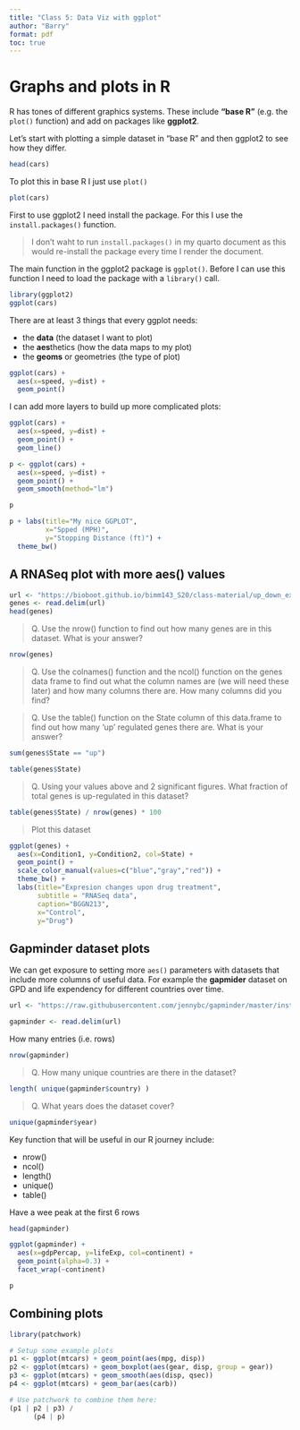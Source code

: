 ```yaml
---
title: "Class 5: Data Viz with ggplot"
author: "Barry"
format: pdf
toc: true
---
```


# Graphs and plots in R

R has tones of different graphics systems. These include **"base R"** (e.g. the `plot()` function) and add on packages like **ggplot2**.

Let's start with plotting a simple dataset in "base R" and then ggplot2 to see how they differ.

```r
head(cars)
```

To plot this in base R I just use `plot()`

```r
plot(cars)
```
First to use ggplot2 I need install the package. For this I use the `install.packages()` function.

> I don't waht to run `install.packages()` in my quarto document as this would re-install the package every time I render the document.

The main function in the ggplot2 package is `ggplot()`. Before I can use this function I need to load the package with a `library()` call.

```r
library(ggplot2)
ggplot(cars)
```

There are at least 3 things that every ggplot needs:

- the **data** (the dataset I want to plot)
- the **aes**thetics (how the data maps to my plot)
- the **geoms** or geometries (the type of plot)

```r
ggplot(cars) +
  aes(x=speed, y=dist) +
  geom_point()
```
I can add more layers to build up more complicated plots:
```r
ggplot(cars) +
  aes(x=speed, y=dist) +
  geom_point() +
  geom_line()
```

```r
p <- ggplot(cars) +
  aes(x=speed, y=dist) +
  geom_point() +
  geom_smooth(method="lm")
```

```r
p 
```

```r
p + labs(title="My nice GGPLOT", 
         x="Spped (MPH)",
         y="Stopping Distance (ft)") +
  theme_bw()
```

## A RNASeq plot with more aes() values

```r
url <- "https://bioboot.github.io/bimm143_S20/class-material/up_down_expression.txt"
genes <- read.delim(url)
head(genes)
```

> Q. Use the nrow() function to find out how many genes are in this dataset. What is your answer? 

```r
nrow(genes)
```


> Q. Use the colnames() function and the ncol() function on the genes data frame to find out what the column names are (we will need these later) and how many columns there are. How many columns did you find? 

> Q. Use the table() function on the State column of this data.frame to find out how many ‘up’ regulated genes there are. What is your answer? 

```r
sum(genes$State == "up")
```

```r
table(genes$State)
```


> Q. Using your values above and 2 significant figures. What fraction of total genes is up-regulated in this dataset? 

```r
table(genes$State) / nrow(genes) * 100
```

> Plot this dataset

```r
ggplot(genes) +
  aes(x=Condition1, y=Condition2, col=State) +
  geom_point() +
  scale_color_manual(values=c("blue","gray","red")) +
  theme_bw() +
  labs(title="Expresion changes upon drug treatment",
       subtitle = "RNASeq data",
       caption="BGGN213",
       x="Control",
       y="Drug")
```


## Gapminder dataset plots

We can get exposure to setting more `aes()` parameters with datasets that include more columns of useful data. For example the **gapmider** dataset on GPD and life expendency for different countries over time.

```r
url <- "https://raw.githubusercontent.com/jennybc/gapminder/master/inst/extdata/gapminder.tsv"

gapminder <- read.delim(url)
```

How many entries (i.e. rows)

```r
nrow(gapminder)
```

> Q. How many unique countries are there in the dataset?

```r
length( unique(gapminder$country) )
```

> Q. What years does the dataset cover?

```r
unique(gapminder$year)
```

Key function that will be useful in our R journey include:

- nrow()
- ncol()
- length()
- unique()
- table()

Have a wee peak at the first 6 rows
```r
head(gapminder)
```

```r
ggplot(gapminder) +
  aes(x=gdpPercap, y=lifeExp, col=continent) +
  geom_point(alpha=0.3) +
  facet_wrap(~continent)
```

```r
p
```

## Combining plots

```r
library(patchwork)

# Setup some example plots 
p1 <- ggplot(mtcars) + geom_point(aes(mpg, disp))
p2 <- ggplot(mtcars) + geom_boxplot(aes(gear, disp, group = gear))
p3 <- ggplot(mtcars) + geom_smooth(aes(disp, qsec))
p4 <- ggplot(mtcars) + geom_bar(aes(carb))

# Use patchwork to combine them here:
(p1 | p2 | p3) /
      (p4 | p)
```



